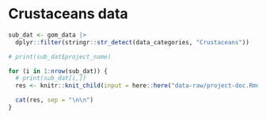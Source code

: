 
# Crustaceans data

```r
sub_dat <- gom_data |>
  dplyr::filter(stringr::str_detect(data_categories, "Crustaceans"))

# print(sub_dat$project_name)

for (i in 1:nrow(sub_dat)) {
  # print(sub_dat[i,])
  res <- knitr::knit_child(input = here::here("data-raw/project-doc.Rmd"), quiet = TRUE)

  cat(res, sep = "\n\n")
}
```
